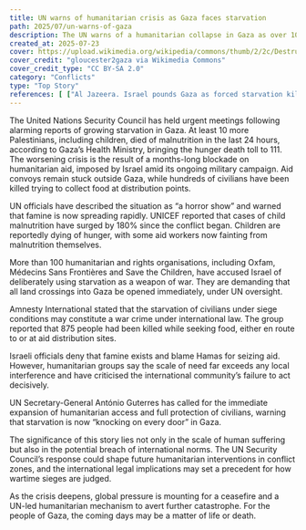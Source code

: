 ```yaml
---
title: UN warns of humanitarian crisis as Gaza faces starvation
path: 2025/07/un-warns-of-gaza
description: The UN warns of a humanitarian collapse in Gaza as over 100 die from starvation due to an Israeli aid blockade and attacks on food seekers.
created_at: 2025-07-23
cover: https://upload.wikimedia.org/wikipedia/commons/thumb/2/2c/Destruction_of_Gaza_-_3387654489.jpg/1200px-Destruction_of_Gaza_-_3387654489.jpg?20140924012155
cover_credit: "gloucester2gaza via Wikimedia Commons"
cover_credit_type: "CC BY-SA 2.0"
category: "Conflicts"
type: "Top Story"
references: [ ["Al Jazeera. Israel pounds Gaza as forced starvation kills 10 more Palestinians. 2025 Jul 23.", "https://www.aljazeera.com/news/liveblog/2025/7/23/live-israel-pounds-gaza-as-deaths-from-starvation-mount?update=3852206&utm_source=chatgpt.com"], ["Reuters. Baby boy starves to death in Gaza as hunger spreads. 2025 Jul 22.", "https://www.reuters.com/world/middle-east/baby-boy-starves-death-gaza-hunger-spreads-medics-say-2025-07-22/?utm_source=chatgpt.com"], ["Just Security. Early Edition July 23, 2025.", "https://www.justsecurity.org/117663/early-edition-july-23-2025/?utm_source=chatgpt.com"], ["UNICEF. Executive Director Catherine Russell’s remarks on the humanitarian situation. 2025 Jul 16.", "https://www.unicef.org/press-releases/unicef-executive-director-catherine-russells-remarks-humanitarian-situation-children?utm_source=chatgpt.com"], ["Financial Times. Doctors and health officials report wave of hunger deaths. 2025 Jul 23.", "https://www.ft.com/content/acb6116e-18cb-4af4-9eee-1c005869ef70?utm_source=chatgpt.com"], ["ABC News. More than 100 aid groups warn of 'mass starvation' in Gaza. 2025 Jul 23.", "https://abcnews.go.com/International/100-aid-groups-warn-mass-starvation-gaza-blaming/story?id=123989368&utm_source=chatgpt.com"], ["Amnesty International. As mass starvation spreads across Gaza, our colleagues and those we serve are wasting away. 2025 Jul 23.", "https://www.amnesty.org/en/latest/news/2025/07/as-mass-starvation-spreads-across-gaza-our-colleagues-and-those-we-serve-are-wasting-away/?utm_source=chatgpt.com"] ]
---
```


The United Nations Security Council has held urgent meetings following alarming reports of growing starvation in Gaza. At least 10 more Palestinians, including children, died of malnutrition in the last 24 hours, according to Gaza’s Health Ministry, bringing the hunger death toll to 111.<Pointer number="1" />
The worsening crisis is the result of a months-long blockade on humanitarian aid, imposed by Israel amid its ongoing military campaign. Aid convoys remain stuck outside Gaza, while hundreds of civilians have been killed trying to collect food at distribution points.<Pointer number="2" />

UN officials have described the situation as “a horror show” and warned that famine is now spreading rapidly.<Pointer number="3" /> UNICEF reported that cases of child malnutrition have surged by 180% since the conflict began.<Pointer number="4" /> Children are reportedly dying of hunger, with some aid workers now fainting from malnutrition themselves.<Pointer number="5" />

More than 100 humanitarian and rights organisations, including Oxfam, Médecins Sans Frontières and Save the Children, have accused Israel of deliberately using starvation as a weapon of war. They are demanding that all land crossings into Gaza be opened immediately, under UN oversight.<Pointer number="6" />

Amnesty International stated that the starvation of civilians under siege conditions may constitute a war crime under international law.<Pointer number="7" /> The group reported that 875 people had been killed while seeking food, either en route to or at aid distribution sites.<Pointer number="7" />

Israeli officials deny that famine exists and blame Hamas for seizing aid. However, humanitarian groups say the scale of need far exceeds any local interference and have criticised the international community’s failure to act decisively.<Pointer number="6" />

UN Secretary-General António Guterres has called for the immediate expansion of humanitarian access and full protection of civilians, warning that starvation is now “knocking on every door” in Gaza.<Pointer number="3" />

The significance of this story lies not only in the scale of human suffering but also in the potential breach of international norms. The UN Security Council’s response could shape future humanitarian interventions in conflict zones, and the international legal implications may set a precedent for how wartime sieges are judged.

As the crisis deepens, global pressure is mounting for a ceasefire and a UN-led humanitarian mechanism to avert further catastrophe. For the people of Gaza, the coming days may be a matter of life or death.
